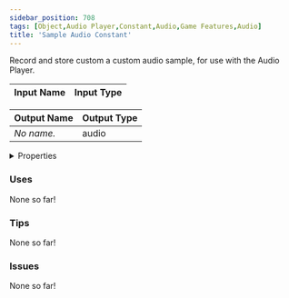 ```yaml
---
sidebar_position: 708
tags: [Object,Audio Player,Constant,Audio,Game Features,Audio]
title: 'Sample Audio Constant'
---
```


Record and store custom a custom audio sample, for use with the Audio Player.






<EsbSvg />

| Input Name | Input Type |
|-----------|-----------|

| Output Name | Output Type |
|-----------|-----------|
| *No name.* | audio |


<details>
  <summary>Properties</summary>
  <div>
    <div>
    <table>
      <thead>
        <tr>
          <th>Is beta required?</th>
          <th>❌</th>
        </tr>
        <tr>
          <th>Is this chip a trolling risk?</th>
          <th>❌</th>
        </tr>
        <tr>
          <th>Is this chip a role assignment risk?</th>
          <th>❌</th>
        </tr>
        <tr>
          <th>Chip UUID</th>
          <th>2cb45825-f385-414f-9a65-2425963fa720</th>
        </tr>
      </thead>
    </table>
    </div>
  </div>
</details>

### Uses

None so far!

### Tips

None so far!

### Issues

None so far!